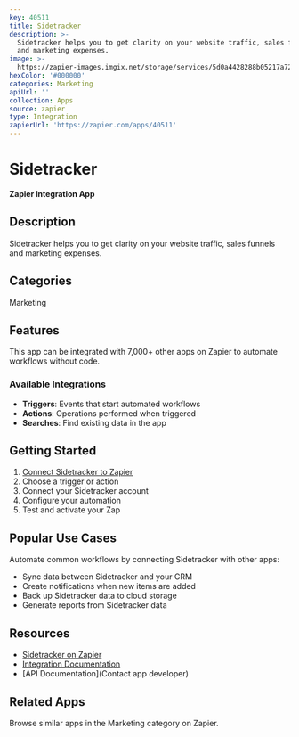 ```yaml
---
key: 40511
title: Sidetracker
description: >-
  Sidetracker helps you to get clarity on your website traffic, sales funnels
  and marketing expenses.
image: >-
  https://zapier-images.imgix.net/storage/services/5d0a4428288b05217a7247d8357bfc68.png?auto=format%2Ccompress&ixlib=python-3.0.0&q=50
hexColor: '#000000'
categories: Marketing
apiUrl: ''
collection: Apps
source: zapier
type: Integration
zapierUrl: 'https://zapier.com/apps/40511'
---
```

# Sidetracker

**Zapier Integration App**

## Description

Sidetracker helps you to get clarity on your website traffic, sales funnels and marketing expenses.

## Categories

Marketing

## Features

This app can be integrated with 7,000+ other apps on Zapier to automate workflows without code.

### Available Integrations

- **Triggers**: Events that start automated workflows
- **Actions**: Operations performed when triggered
- **Searches**: Find existing data in the app

## Getting Started

1. [Connect Sidetracker to Zapier](https://zapier.com/apps/40511)
2. Choose a trigger or action
3. Connect your Sidetracker account
4. Configure your automation
5. Test and activate your Zap

## Popular Use Cases

Automate common workflows by connecting Sidetracker with other apps:

- Sync data between Sidetracker and your CRM
- Create notifications when new items are added
- Back up Sidetracker data to cloud storage
- Generate reports from Sidetracker data

## Resources

- [Sidetracker on Zapier](https://zapier.com/apps/40511)
- [Integration Documentation](https://zapier.com/apps/40511/integrations)
- [API Documentation](Contact app developer)

## Related Apps

Browse similar apps in the Marketing category on Zapier.
